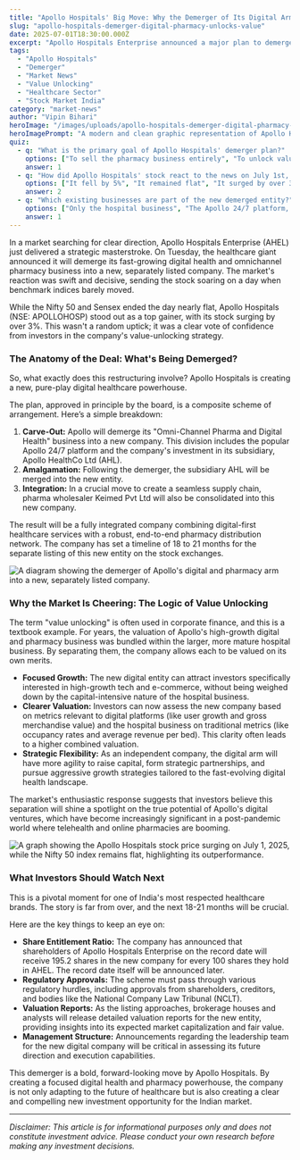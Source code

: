 ```yaml
---
title: "Apollo Hospitals' Big Move: Why the Demerger of Its Digital Arm Thrilled the Market"
slug: "apollo-hospitals-demerger-digital-pharmacy-unlocks-value"
date: 2025-07-01T18:30:00.000Z
excerpt: "Apollo Hospitals Enterprise announced a major plan to demerge and list its high-growth digital health and pharmacy business. The stock surged on the news. Here's a breakdown of what this value-unlocking move means for investors."
tags:
  - "Apollo Hospitals"
  - "Demerger"
  - "Market News"
  - "Value Unlocking"
  - "Healthcare Sector"
  - "Stock Market India"
category: "market-news"
author: "Vipin Bihari"
heroImage: "/images/uploads/apollo-hospitals-demerger-digital-pharmacy-unlocks-value/hero-image.jpg"
heroImagePrompt: "A modern and clean graphic representation of Apollo Hospitals' logo splitting into two distinct entities: one representing the core hospital business and the other a dynamic digital and pharmacy platform, symbolizing the demerger."
quiz:
  - q: "What is the primary goal of Apollo Hospitals' demerger plan?"
    options: ["To sell the pharmacy business entirely", "To unlock value by creating a separate, focused digital health company", "To merge with a rival hospital chain"]
    answer: 1
  - q: "How did Apollo Hospitals' stock react to the news on July 1st, 2025?"
    options: ["It fell by 5%", "It remained flat", "It surged by over 3%"]
    answer: 2
  - q: "Which existing businesses are part of the new demerged entity?"
    options: ["Only the hospital business", "The Apollo 24/7 platform, Apollo HealthCo Ltd, and Keimed Pvt Ltd", "The insurance and diagnostics divisions"]
    answer: 1
---
```


In a market searching for clear direction, Apollo Hospitals Enterprise (AHEL) just delivered a strategic masterstroke. On Tuesday, the healthcare giant announced it will demerge its fast-growing digital health and omnichannel pharmacy business into a new, separately listed company. The market's reaction was swift and decisive, sending the stock soaring on a day when benchmark indices barely moved.

While the Nifty 50 and Sensex ended the day nearly flat, Apollo Hospitals (NSE: APOLLOHOSP) stood out as a top gainer, with its stock surging by over 3%. This wasn't a random uptick; it was a clear vote of confidence from investors in the company's value-unlocking strategy.

### The Anatomy of the Deal: What's Being Demerged?

So, what exactly does this restructuring involve? Apollo Hospitals is creating a new, pure-play digital healthcare powerhouse.

The plan, approved in principle by the board, is a composite scheme of arrangement. Here’s a simple breakdown:
1.  **Carve-Out:** Apollo will demerge its "Omni-Channel Pharma and Digital Health" business into a new company. This division includes the popular Apollo 24/7 platform and the company's investment in its subsidiary, Apollo HealthCo Ltd (AHL).
2.  **Amalgamation:** Following the demerger, the subsidiary AHL will be merged into the new entity.
3.  **Integration:** In a crucial move to create a seamless supply chain, pharma wholesaler Keimed Pvt Ltd will also be consolidated into this new company.

The result will be a fully integrated company combining digital-first healthcare services with a robust, end-to-end pharmacy distribution network. The company has set a timeline of 18 to 21 months for the separate listing of this new entity on the stock exchanges.

![A diagram showing the demerger of Apollo's digital and pharmacy arm into a new, separately listed company.](/images/uploads/apollo-hospitals-demerger-digital-pharmacy-unlocks-value/demerger-diagram.png)

### Why the Market Is Cheering: The Logic of Value Unlocking

The term "value unlocking" is often used in corporate finance, and this is a textbook example. For years, the valuation of Apollo's high-growth digital and pharmacy business was bundled within the larger, more mature hospital business. By separating them, the company allows each to be valued on its own merits.

*   **Focused Growth:** The new digital entity can attract investors specifically interested in high-growth tech and e-commerce, without being weighed down by the capital-intensive nature of the hospital business.
*   **Clearer Valuation:** Investors can now assess the new company based on metrics relevant to digital platforms (like user growth and gross merchandise value) and the hospital business on traditional metrics (like occupancy rates and average revenue per bed). This clarity often leads to a higher combined valuation.
*   **Strategic Flexibility:** As an independent company, the digital arm will have more agility to raise capital, form strategic partnerships, and pursue aggressive growth strategies tailored to the fast-evolving digital health landscape.

The market's enthusiastic response suggests that investors believe this separation will shine a spotlight on the true potential of Apollo's digital ventures, which have become increasingly significant in a post-pandemic world where telehealth and online pharmacies are booming.

![A graph showing the Apollo Hospitals stock price surging on July 1, 2025, while the Nifty 50 index remains flat, highlighting its outperformance.](/images/uploads/apollo-hospitals-demerger-digital-pharmacy-unlocks-value/stock-performance-chart.png)

### What Investors Should Watch Next

This is a pivotal moment for one of India's most respected healthcare brands. The story is far from over, and the next 18-21 months will be crucial.

Here are the key things to keep an eye on:

*   **Share Entitlement Ratio:** The company has announced that shareholders of Apollo Hospitals Enterprise on the record date will receive 195.2 shares in the new company for every 100 shares they hold in AHEL. The record date itself will be announced later.
*   **Regulatory Approvals:** The scheme must pass through various regulatory hurdles, including approvals from shareholders, creditors, and bodies like the National Company Law Tribunal (NCLT).
*   **Valuation Reports:** As the listing approaches, brokerage houses and analysts will release detailed valuation reports for the new entity, providing insights into its expected market capitalization and fair value.
*   **Management Structure:** Announcements regarding the leadership team for the new digital company will be critical in assessing its future direction and execution capabilities.

This demerger is a bold, forward-looking move by Apollo Hospitals. By creating a focused digital health and pharmacy powerhouse, the company is not only adapting to the future of healthcare but is also creating a clear and compelling new investment opportunity for the Indian market.

***

*Disclaimer: This article is for informational purposes only and does not constitute investment advice. Please conduct your own research before making any investment decisions.*